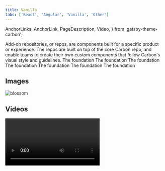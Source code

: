 ```yaml
---
title: Vanilla
tabs: ['React', 'Angular', 'Vanilla', 'Other']
---
```


  AnchorLinks,
  AnchorLink,
  PageDescription,
  Video,
} from 'gatsby-theme-carbon';

<PageDescription>
  Add-on repositories, or repos, are components built for a specific product or
  experience. The repos are built on top of the core Carbon repo, and enable
  teams to create their own custom components that follow Carbon's visual style
  and guidelines.
</PageDescription>

<AnchorLinks>
  <AnchorLink>The foundation</AnchorLink>
  <AnchorLink>The foundation</AnchorLink>
  <AnchorLink>The foundation</AnchorLink>
  <AnchorLink>The foundation</AnchorLink>
  <AnchorLink>The foundation</AnchorLink>
  <AnchorLink>The foundation</AnchorLink>
  <AnchorLink>The foundation</AnchorLink>
</AnchorLinks>

## Images

![blossom](../../images/blossom.jpg)

## Videos

<Video title="Eyes" vimeoId="310583077" />

## Checklist

Please answer yes or no to the following list of questions:

- Is your team using Carbon components?
- Does your team have the need to add custom components in addition to Carbon's core components?
- Will these components only be needed by your team?
- Do you need these custom components to match Carbon's visual style?

#### If you've answered "yes" to all the questions above...

then you definitely qualify for an add-on repo! Jump to the next section to learn about the required steps to create an add-on repo.

#### If you answered "no" to any of the questions above...

but still feel like you need an add-on repo, please reach out to the a member of the Carbon team to discuss additional options. It might be that your component need is something that can be shared across the core Carbon organization. In this case, we can talk about how you can contribute this component back to the core Carbon repo.

## Creating add-ons

There are a number of growing add-on repos that can be found under the [Carbon org](https://github.com/carbon-design-system). If you'd like to create an add-on repo we have created a [vanilla boilerplate](https://github.com/carbon-design-system/carbon-boilerplate) and a [react boilerplate](https://github.com/carbon-design-system/carbon-addons-boilerplate-react) that you can clone to get started. For further assistance please reach out to a member of the carbon design team.

### Private vs public

Carbon Design System is an open-source project and we do encourage teams using Carbon Design System to stay open-source as well. However, if your product has privacy constraints, we can discuss options for creating an add-on repo under our GitHub Enterprise account.

## Contributing to add-ons

Add-ons are generally easier to contribute to because they are not fully managed by the Carbon team. Below are the items that you need to pass in order for your contribution to be accepted. You can read our full contribution process for [design](/contributing/designers) and [development](/contributing/developers) to learn more.

| Category      | Metric                                              | Core library | Add-ons |
| ------------- | --------------------------------------------------- | ------------ | ------- |
| Accessibility | WCAG AA                                             | ✅           | ✅      |
|               | Keyboard tabbing                                    | ✅           | ✅      |
|               | Carbon custom focus states                          | ✅           |         |
| Visual + UX   | Carbon themed                                       | ✅           |         |
|               | Universal pattern <br />(fits for 2-3 use cases)    | ✅           |         |
|               | Interaction states (hover, active, focus, disabled) | ✅           | ✅      |

## Ownership

Once an add-on repo has been created, the team or product that requested it is in charge of maintaining and keeping it up to date. This involves carrying over specific changes from the core Carbon repo, as well as making sure it is using the latest major version of Carbon Components.

## Carbon support

The table below shows the Carbon team's level of support for the Core library vs. the Add-ons repo.

| Support category          | Core library | Add-ons |
| ------------------------- | ------------ | ------- |
| General design questions  | ✅           | ✅      |
| Design feedback & support | ✅           |         |
| Troubleshooting           | ✅           | ✅      |
| Bug fixes                 | ✅           |         |
